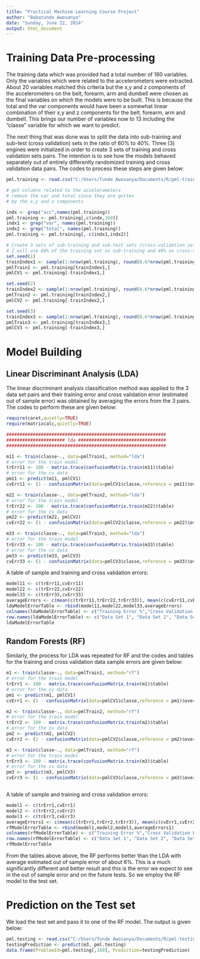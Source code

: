 ```yaml
---
title: "Practical Machine Learning Course Project"
author: "Babatunde Awosanya"
date: "Sunday, June 22, 2014"
output: html_document
---
```


# Training Data Pre-processing
The training data which was provided had a total number of 160 variables. Only the variables which were related to the accelerometers were extracted. About 20 variables matched this criteria but the x,y and z components of the accelerometers on the belt, forearm, arm and dumbell were chosen as the final variables on which the models were to be built. This is because the total and the var components would have been a somewhat linear combination of their x,y and z components for the belt, forearm, arm and dumbell. This brings our number of variables now to 13 including the "classe" variable for which we want to predict.

The next thing that was done was to split the data into sub-training and sub-test (cross validation) sets in the ratio of 60% to 40%. Three (3) engines were initialized in order to create 3 sets of training and cross validation sets pairs. The intention is to see how the models behaved separately out of entirely differently randomized training and cross validation data pairs. The codes to process these steps are given below:

```r
pml.training <- read.csv("C:/Users/Tunde Awosanya/Documents/R/pml-training.csv", na.strings="", stringsAsFactors=TRUE)

# get columns related to the accelerometers
# remove the var and total since they are gotten 
# by the x,y and z components

indx <- grep("acc",names(pml.training))
pml.training <- pml.training[,c(indx,160)]
indx1 <- grep("var", names(pml.training))
indx2 <- grep("total", names(pml.training))
pml.training <- pml.training[,-c(indx1,indx2)]

# Create 3 sets of sub-training and sub-test sets (cross-validation set)
# I will use 60% of the training set as sub-training and 40% as cross-validation
set.seed(1)
trainIndex1 <- sample(1:nrow(pml.training), round(0.6*nrow(pml.training)))
pmlTrain1 <- pml.training[trainIndex1,]
pmlCV1 <- pml.training[-trainIndex1,]

set.seed(2)
trainIndex2 <- sample(1:nrow(pml.training), round(0.6*nrow(pml.training)))
pmlTrain2 <- pml.training[trainIndex2,]
pmlCV2 <- pml.training[-trainIndex2,]

set.seed(3)
trainIndex3 <- sample(1:nrow(pml.training), round(0.6*nrow(pml.training)))
pmlTrain3 <- pml.training[trainIndex3,]
pmlCV3 <- pml.training[-trainIndex3,]

```

# Model Building
## Linear Discriminant Analysis (LDA)
The linear discriminant analysis  classification method was applied to the 3 data set pairs and their training error and cross validation error (estimated out of sample error) was obtained by averaging the errors from the 3 pairs. The codes to perform these are given below: 

```r
require(caret,quietly=TRUE)
require(matrixcalc,quietly=TRUE)

############################################################
###################### lda #################################
############################################################

m11 <- train(classe~., data=pmlTrain1, method="lda")
# error for the train model
trErr11 <- 100 - matrix.trace(confusionMatrix.train(m11)$table)
# error for the cv data
pm11 <- predict(m11, pmlCV1)
cvErr11 <- (1 - confusionMatrix(data=pmlCV1$classe,reference = pm11)$overall[1])*100

m22 <- train(classe~., data=pmlTrain2, method="lda")
# error for the train model
trErr22 <- 100 - matrix.trace(confusionMatrix.train(m22)$table)
# error for the cv data
pm22 <- predict(m22, pmlCV2)
cvErr22 <- (1 - confusionMatrix(data=pmlCV2$classe,reference = pm22)$overall[1])*100

m33 <- train(classe~., data=pmlTrain3, method="lda")
# error for the train model
trErr33 <- 100 - matrix.trace(confusionMatrix.train(m33)$table)
# error for the cv data
pm33 <- predict(m33, pmlCV3)
cvErr33 <- (1 - confusionMatrix(data=pmlCV3$classe,reference = pm33)$overall[1])*100

```

A table of sample and training and cross validation errors:

```r
model11 <- c(trErr11,cvErr11)
model22 <- c(trErr22,cvErr22)
model33 <- c(trErr33,cvErr33)
averageErrors <- c(mean(c(trErr11,trErr22,trErr33)), mean(c(cvErr11,cvErr22,cvErr33)))
ldaModelErrorTable <- rbind(model11,model22,model33,averageErrors)
colnames(ldaModelErrorTable) <- c("Training Error %","Cross Validation Error %")
row.names(ldaModelErrorTable) <- c("Data Set 1", "Data Set 2", "Data Set 3", "Average Errors")
ldaModelErrorTable
```

## Random Forests (RF)
Similarly, the process for LDA was repeated for RF and the codes and tables for the training and cross validation data sample errors are given below:

```r
m1 <- train(classe~., data=pmlTrain1, method="rf")
# error for the train model
trErr1 <- 100 - matrix.trace(confusionMatrix.train(m1)$table)
# error for the cv data
pm1 <- predict(m1, pmlCV1)
cvErr1 <- (1 - confusionMatrix(data=pmlCV1$classe,reference = pm1)$overall[1])*100

m2 <- train(classe~., data=pmlTrain2, method="rf")
# error for the train model
trErr2 <- 100 - matrix.trace(confusionMatrix.train(m2)$table)
# error for the cv data
pm2 <- predict(m2, pmlCV2)
cvErr2 <- (1 - confusionMatrix(data=pmlCV2$classe,reference = pm2)$overall[1])*100

m3 <- train(classe~., data=pmlTrain3, method="rf")
# error for the train model
trErr3 <- 100 - matrix.trace(confusionMatrix.train(m3)$table)
# error for the cv data
pm3 <- predict(m3, pmlCV3)
cvErr3 <- (1 - confusionMatrix(data=pmlCV3$classe,reference = pm3)$overall[1])*100



```

A table of sample and training and cross validation errors:

```r
model1 <- c(trErr1,cvErr1)
model2 <- c(trErr2,cvErr2)
model3 <- c(trErr3,cvErr3)
averageErrors1 <- c(mean(c(trErr1,trErr2,trErr3)), mean(c(cvErr1,cvErr2,cvErr3)))
rfModelErrorTable <- rbind(model1,model2,model3,averageErrors1)
colnames(rfModelErrorTable) <- c("Training Error %","Cross Validation Error %")
row.names(rfModelErrorTable) <- c("Data Set 1", "Data Set 2", "Data Set 3", "Average Errors")
rfModelErrorTable
```

From the tables above above, the RF performs better than the LDA with average estimated out of sample error of about 6%. This is a much significantly different and better result and this is the error we expect to see in the out of sample error and on the future tests. So we employ the RF model to the test set.

# Prediction on the Test set
We load the test set and pass it to one of the RF model. The output is given below:

```r
pml.testing <- read.csv("C:/Users/Tunde Awosanya/Documents/R/pml-testing.csv", na.strings="", stringsAsFactors=TRUE)
testingPrediction <- predict(m3, pml.testing)
data.frame(ProblemId=pml.testing[,160], Prediction=testingPrediction)
```


